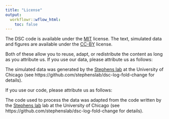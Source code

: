 ```yaml
---
title: "License"
output:
  workflowr::wflow_html:
    toc: false
---
```


The DSC code is available under the [MIT](https://creativecommons.org/licenses/by/4.0/) license. The text, simulated data and figures are available under the [CC-BY](https://creativecommons.org/licenses/by/4.0/) license. 

Both of these allow you to reuse, adapt, or redistribute the content as long as you attribute us. If you use our data, please attribute us as follows:

The simulated data was generated by the [Stephens lab](http://stephenslab.uchicago.edu/) at the University of Chicago (see https://github.com/stephenslab/dsc-log-fold-change for details).

If you use our code, please attribute us as follows:

The code used to process the data was adapted from the code written by the [Stephens lab](http://stephenslab.uchicago.edu/) lab at the University of Chicago (see https://github.com/stephenslab/dsc-log-fold-change for details).


